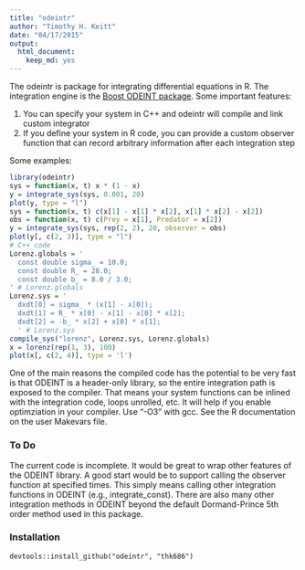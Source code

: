 ```yaml
---
title: "odeintr"
author: "Timothy H. Keitt"
date: "04/17/2015"
output:
  html_document:
    keep_md: yes
---
```


The odeintr is package for integrating differential equations in R. The integration engine is
the [Boost ODEINT package](http://www.odeint.com). Some important features:

1. You can specify your system in C++ and odeintr will compile and link custom integrator
2. If you define your system in R code, you can provide a custom observer function that can record arbitrary information after each integration step

Some examples:
```r
library(odeintr)
sys = function(x, t) x * (1 - x)
y = integrate_sys(sys, 0.001, 20)
plot(y, type = "l")
sys = function(x, t) c(x[1] - x[1] * x[2], x[1] * x[2] - x[2])
obs = function(x, t) c(Prey = x[1], Predator = x[2])
y = integrate_sys(sys, rep(2, 2), 20, observer = obs)
plot(y[, c(2, 3)], type = "l")
# C++ code
Lorenz.globals = '
  const double sigma_ = 10.0;
  const double R_ = 28.0;
  const double b_ = 8.0 / 3.0;
' # Lorenz.globals
Lorenz.sys = '
  dxdt[0] = sigma_ * (x[1] - x[0]);
  dxdt[1] = R_ * x[0] - x[1] - x[0] * x[2];
  dxdt[2] = -b_ * x[2] + x[0] * x[1];
  ' # Lorenz.sys
compile_sys("lorenz", Lorenz.sys, Lorenz.globals)
x = lorenz(rep(1, 3), 100)
plot(x[, c(2, 4)], type = 'l')
```

One of the main reasons the compiled code has the potential to be very fast is that ODEINT is a header-only library, so the entire integration path is exposed to the compiler. That means your system functions can be inlined with the integration code, loops unrolled, etc. It will help if you enable optimziation in your compiler. Use "-O3" with gcc. See the R documentation on the user Makevars file.

### To Do

The current code is incomplete. It would be great to wrap other features of the ODEINT library. A good start would be to support calling the observer function at specified times. This simply means calling other integration functions in ODEINT (e.g., integrate_const). There are also many other integration methods in ODEINT beyond the default Dormand-Prince 5th order method used in this package.

### Installation

```
devtools::install_github("odeintr", "thk686")
```
